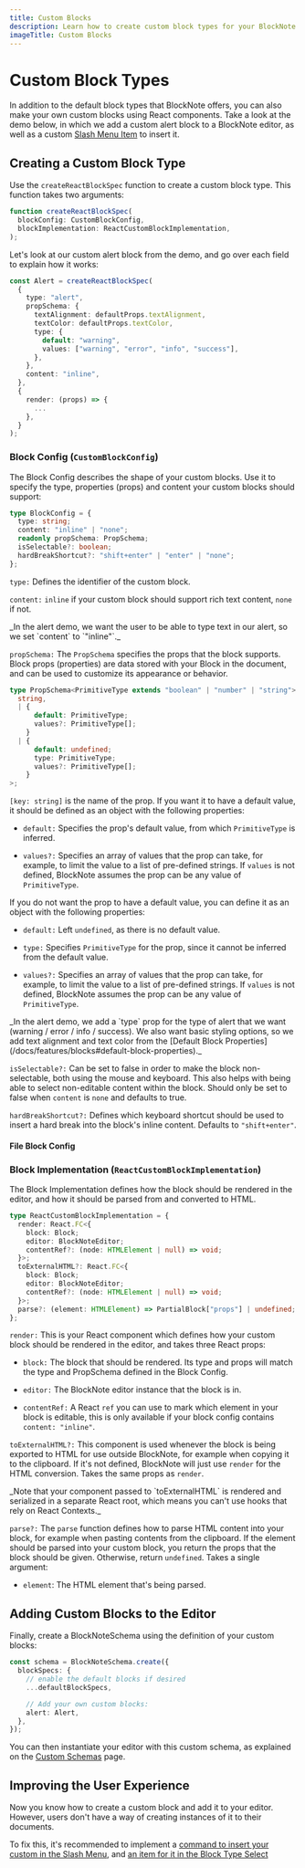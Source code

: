 ```yaml
---
title: Custom Blocks
description: Learn how to create custom block types for your BlockNote editor
imageTitle: Custom Blocks
---
```


# Custom Block Types

In addition to the default block types that BlockNote offers, you can also make your own custom blocks using React components. Take a look at the demo below, in which we add a custom alert block to a BlockNote editor, as well as a custom [Slash Menu Item](/docs/react/components/suggestion-menus#changing-slash-menu-items) to insert it.

<Example name="custom-schema/alert-block" />

## Creating a Custom Block Type

Use the `createReactBlockSpec` function to create a custom block type. This function takes two arguments:

```typescript
function createReactBlockSpec(
  blockConfig: CustomBlockConfig,
  blockImplementation: ReactCustomBlockImplementation,
);
```

Let's look at our custom alert block from the demo, and go over each field to explain how it works:

```typescript
const Alert = createReactBlockSpec(
  {
    type: "alert",
    propSchema: {
      textAlignment: defaultProps.textAlignment,
      textColor: defaultProps.textColor,
      type: {
        default: "warning",
        values: ["warning", "error", "info", "success"],
      },
    },
    content: "inline",
  },
  {
    render: (props) => {
      ...
    },
  }
);
```

### Block Config (`CustomBlockConfig`)

The Block Config describes the shape of your custom blocks. Use it to specify the type, properties (props) and content your custom blocks should support:

```typescript
type BlockConfig = {
  type: string;
  content: "inline" | "none";
  readonly propSchema: PropSchema;
  isSelectable?: boolean;
  hardBreakShortcut?: "shift+enter" | "enter" | "none";
};
```

`type:` Defines the identifier of the custom block.

`content:` `inline` if your custom block should support rich text content, `none` if not.

<Callout type="info">
  _In the alert demo, we want the user to be able to type text in our alert, so
  we set `content` to `"inline"`._
</Callout>

`propSchema:` The `PropSchema` specifies the props that the block supports. Block props (properties) are data stored with your Block in the document, and can be used to customize its appearance or behavior.

```typescript
type PropSchema<PrimitiveType extends "boolean" | "number" | "string"> = Record<
  string,
  | {
      default: PrimitiveType;
      values?: PrimitiveType[];
    }
  | {
      default: undefined;
      type: PrimitiveType;
      values?: PrimitiveType[];
    }
>;
```

`[key: string]` is the name of the prop. If you want it to have a default value, it should be defined as an object with the following properties:

- `default:` Specifies the prop's default value, from which `PrimitiveType` is inferred.

- `values?:` Specifies an array of values that the prop can take, for example, to limit the value to a list of pre-defined strings. If `values` is not defined, BlockNote assumes the prop can be any value of `PrimitiveType`.

If you do not want the prop to have a default value, you can define it as an object with the following properties:

- `default:` Left `undefined`, as there is no default value.

- `type:` Specifies `PrimitiveType` for the prop, since it cannot be inferred from the default value.

- `values?:` Specifies an array of values that the prop can take, for example, to limit the value to a list of pre-defined strings. If `values` is not defined, BlockNote assumes the prop can be any value of `PrimitiveType`.

<Callout type="info">
  _In the alert demo, we add a `type` prop for the type of alert that we want
  (warning / error / info / success). We also want basic styling options, so we
  add text alignment and text color from the [Default Block
  Properties](/docs/features/blocks#default-block-properties)._
</Callout>

`isSelectable?:` Can be set to false in order to make the block non-selectable, both using the mouse and keyboard. This also helps with being able to select non-editable content within the block. Should only be set to false when `content` is `none` and defaults to true.

`hardBreakShortcut?:` Defines which keyboard shortcut should be used to insert a hard break into the block's inline content. Defaults to `"shift+enter"`.

#### File Block Config

### Block Implementation (`ReactCustomBlockImplementation`)

The Block Implementation defines how the block should be rendered in the editor, and how it should be parsed from and converted to HTML.

```typescript
type ReactCustomBlockImplementation = {
  render: React.FC<{
    block: Block;
    editor: BlockNoteEditor;
    contentRef?: (node: HTMLElement | null) => void;
  }>;
  toExternalHTML?: React.FC<{
    block: Block;
    editor: BlockNoteEditor;
    contentRef?: (node: HTMLElement | null) => void;
  }>;
  parse?: (element: HTMLElement) => PartialBlock["props"] | undefined;
};
```

`render:` This is your React component which defines how your custom block should be rendered in the editor, and takes three React props:

- `block:` The block that should be rendered. Its type and props will match the type and PropSchema defined in the Block Config.

- `editor:` The BlockNote editor instance that the block is in.

- `contentRef:` A React `ref` you can use to mark which element in your block is editable, this is only available if your block config contains `content: "inline"`.

`toExternalHTML?:` This component is used whenever the block is being exported to HTML for use outside BlockNote, for example when copying it to the clipboard. If it's not defined, BlockNote will just use `render` for the HTML conversion. Takes the same props as `render`.

<Callout type="info">
  _Note that your component passed to `toExternalHTML` is rendered and
  serialized in a separate React root, which means you can't use hooks that rely
  on React Contexts._
</Callout>

`parse?:` The `parse` function defines how to parse HTML content into your block, for example when pasting contents from the clipboard. If the element should be parsed into your custom block, you return the props that the block should be given. Otherwise, return `undefined`. Takes a single argument:

- `element`: The HTML element that's being parsed.

## Adding Custom Blocks to the Editor

Finally, create a BlockNoteSchema using the definition of your custom blocks:

```typescript
const schema = BlockNoteSchema.create({
  blockSpecs: {
    // enable the default blocks if desired
    ...defaultBlockSpecs,

    // Add your own custom blocks:
    alert: Alert,
  },
});
```

You can then instantiate your editor with this custom schema, as explained on the [Custom Schemas](/docs/features/custom-schemas) page.

## Improving the User Experience

Now you know how to create a custom block and add it to your editor. However, users don't have a way of creating instances of it to their documents.

To fix this, it's recommended to implement a [command to insert your custom in the Slash Menu](/docs/react/components/suggestion-menus#changing-slash-menu-items), and [an item for it in the Block Type Select](/docs/react/components/formatting-toolbar)
